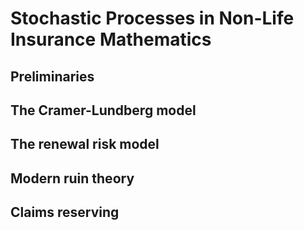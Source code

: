 # Stochastic Processes in Non-Life Insurance Mathematics

## Preliminaries

## The Cramer-Lundberg model

## The renewal risk model

## Modern ruin theory

## Claims reserving
